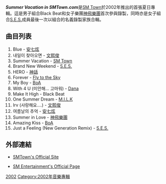{{Infobox Album <!-- See Wikipedia:WikiProject_Albums -->
| Name        = Summer Vacation in SMTown.com
| Type        = 錄音室專輯
| Longtype    = 
| Artist      = [[SM_Town|SM Town]]
| Cover       = 
| Cover size  = 
| Caption     = 
| Released    = 2002年6月10日
| Recorded    = 
| Genre       = [[K-pop|K-pop]], [[R&B|R&B]], [[舞曲|舞曲]], bubblegum
| Length      = 
| Language    = [[韓語|韓語]]
| Label       = [[SM_Entertainment|SM Entertainment]]
| Producer    = 
| Reviews     = 
| Compiled by = 
| Chronology  = 
| Last album  = ''[[Christmas_Winter_Vacation_in_SMTown.com_-_Angel_Eyes|Christmas Winter Vacation in SMTown.com - Angel Eyes]]''<br>(2001年)
| This album  = '''''Summer Vacation in SMTown.com'''''<br>(2002年)
| Next album  = ''[[2002_Winter_Vacation_in_SMTown.com_–_My_Angel_My_Light|2002 Winter Vacation in SMTown.com – My Angel My Light]]''<br>(2002年)
| Misc        = 
}}

'''''Summer Vacation in SMTown.com'''''是[[SM_Town|SM Town]]於2002年推出的首張夏日專輯。這是男子組合Black Beat和女子樂團[[神飛樂團|神飛樂團]]首次參與錄製，同時亦是女子組合[[S.E.S._(組合)|S.E.S.]]成員最後一次以組合的名義錄製家族合輯。 

== 曲目列表 ==
# Blue - [[安七炫|安七炫]]
# 내일이 찾아오면 - [[文熙俊|文熙俊]]
# Summer Vacation - [[SM_Town|SM Town]]
# Brand New Weekend - [[S.E.S._(組合)|S.E.S.]]
# HERO - [[神話_(組合)|神話]]
# Forever - [[Fly_to_the_Sky|Fly to the Sky]]
# My Boy - [[BoA|BoA]]
# With 4 U (미안해... 고마워) - [[喜悅Dana|Dana]]
# Make It High - Black Beat
# One Summer Dream - [[M.I.L.K|M.I.L.K]]
# Irv (사랑해요....) - [[文熙俊|文熙俊]]
# 여름날의 추억 - [[安七炫|安七炫]]
# Summer in Love - [[神飛樂團|神飛樂團]]
# Amazing Kiss - [[BoA|BoA]]
# Just a Feeling (New Generation Remix) - [[S.E.S._(組合)|S.E.S.]]

== 外部連結 ==
* {{ko icon}} [http://star.ilikepop.com/starhome/smtown/ SMTown's Official Site]{{Wayback|url=http://star.ilikepop.com/starhome/smtown/ |date=20110416074618 }}
* {{ko icon}} [http://www.smtown.com/ SM Entertainment's Official Page]{{Wayback|url=http://www.smtown.com/ |date=20060424164456 }}

[[Category:SM_Town音樂專輯|2002]]
[[Category:2002年音樂專輯|Category:2002年音樂專輯]]